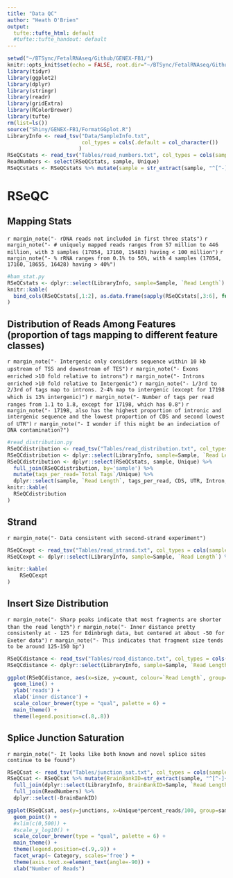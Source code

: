 ```yaml
---
title: "Data QC"
author: "Heath O'Brien"
output:
  tufte::tufte_html: default
  #tufte::tufte_handout: default
---
```

<!-- see http://rstudio.github.io/tufte/ for info about tufte -->
<!-- type Rscript -e "library(rmarkdown); render('BamQC.rmd')" to knit to html on the server -->
```r
setwd("~/BTSync/FetalRNAseq/Github/GENEX-FB1/")
knitr::opts_knit$set(echo = FALSE, root.dir="~/BTSync/FetalRNAseq/Github/GENEX-FB1/")
library(tidyr)
library(ggplot2)
library(dplyr)
library(stringr)
library(readr)
library(gridExtra)
library(RColorBrewer)
library(tufte)
rm(list=ls())
source("Shiny/GENEX-FB1/FormatGGplot.R")
LibraryInfo <- read_tsv("Data/SampleInfo.txt", 
                        col_types = cols(.default = col_character())
                       )
RSeQCstats <- read_tsv("Tables/read_numbers.txt", col_types = cols(sample = 'c'))
ReadNumbers <- select(RSeQCstats, sample, Unique)
RSeQCstats <- RSeQCstats %>% mutate(sample = str_extract(sample, "^[^-]+")) %>% group_by(sample) %>% summarise_each("sum")

```

# RSeQC
## Mapping Stats
`r margin_note("- rDNA reads not included in first three stats")`
`r margin_note("- # uniquely mapped reads ranges from 57 million to 446 million, with 3 samples (17054, 17160, 15483) having < 100 million")`
`r margin_note("- % rRNA ranges from 0.1% to 56%, with 4 samples (17054, 17160, 18655, 16428) having > 40%")`

``` r
#bam_stat.py
RSeQCstats <- dplyr::select(LibraryInfo, sample=Sample, `Read Length`) %>% full_join(RSeQCstats, by='sample')
knitr::kable(
  bind_cols(RSeQCstats[,1:2], as.data.frame(sapply(RSeQCstats[,3:6], function(x) formatC(as.numeric(x), format='d', big.mark=','))))
)
```


## Distribution of Reads Among Features (proportion of tags mapping to different feature classes)
`r margin_note("- Intergenic only considers sequence within 10 kb upstream of TSS and downstream of TES")`
`r margin_note("- Exons enriched >10 fold relative to introns")`
`r margin_note("- Introns enriched >10 fold relative to Intergenic")`
`r margin_note("- 1/3rd to 2/3rd of tags map to introns. 2-4% map to intergenic (except for 17198 which is 13% intergenic)")`
`r margin_note("- Number of tags per read ranges from 1.1 to 1.8, except for 17198, which has 0.8")`
`r margin_note("- 17198, also has the highest proportion of intronic and intergenic sequence and the lowest proportion of CDS and second lowest of UTR")`
`r margin_note("- I wonder if this might be an indeciation of DNA contamination?")`


``` r
#read_distribution.py
RSeQCdistribution <- read_tsv("Tables/read_distribution.txt", col_types = cols(sample = 'c'))
RSeQCdistribution <- dplyr::select(LibraryInfo, sample=Sample, `Read Length`) %>% full_join(RSeQCdistribution, by='sample')
RSeQCdistribution <- dplyr::select(RSeQCstats, sample, Unique) %>% 
  full_join(RSeQCdistribution, by='sample') %>%
  mutate(tags_per_read=`Total Tags`/Unique) %>%
  dplyr::select(sample, `Read Length`, tags_per_read, CDS, UTR, Intron, Intergenic)
knitr::kable(
  RSeQCdistribution
)


```

## Strand

`r margin_note("- Data consistent with second-strand experiment")`

```r
RSeQCexpt <- read_tsv("Tables/read_strand.txt", col_types = cols(sample = 'c'))
RSeQCexpt <- dplyr::select(LibraryInfo, sample=Sample, `Read Length`) %>% full_join(RSeQCexpt, by='sample')

knitr::kable(
    RSeQCexpt
)

```

## Insert Size Distribution

`r margin_note("- Sharp peaks indicate that most fragments are shorter than the read length")`
`r margin_note("- Inner distance pretty consistenly at - 125 for Edinbrugh data, but centered at about -50 for Exeter data")`
`r margin_note("- This indicates that fragment size tends to be around 125-150 bp")`



```r
RSeQCdistance <- read_tsv("Tables/read_distance.txt", col_types = cols(sample = 'c'))
RSeQCdistance <- dplyr::select(LibraryInfo, sample=Sample, `Read Length`) %>% full_join(RSeQCdistance, by='sample')

ggplot(RSeQCdistance, aes(x=size, y=count, colour=`Read Length`, group=sample)) +
  geom_line() +
  ylab('reads') +
  xlab('inner distance') +
  scale_colour_brewer(type = "qual", palette = 6) +
  main_theme() +
  theme(legend.position=c(.8,.8))

```

## Splice Junction Saturation

`r margin_note("- It looks like both known and novel splice sites continue to be found")`

```r
RSeQCsat <- read_tsv("Tables/junction_sat.txt", col_types = cols(sample = 'c'))
RSeQCsat <- RSeQCsat %>% mutate(BrainBankID=str_extract(sample, "^[^-]+")) %>%
  full_join(dplyr::select(LibraryInfo, BrainBankID=Sample, `Read Length`), by='BrainBankID') %>% 
  full_join(ReadNumbers) %>%
  dplyr::select(-BrainBankID)

ggplot(RSeQCsat, aes(y=junctions, x=Unique*percent_reads/100, group=sample, colour=`Read Length`)) +
  geom_point() +
  #xlim(c(0,500)) +
  #scale_y_log10() +
  scale_colour_brewer(type = "qual", palette = 6) +
  main_theme() +
  theme(legend.position=c(.9,.9)) +
  facet_wrap(~ Category, scales='free') +
  theme(axis.text.x=element_text(angle=-90)) +
  xlab("Number of Reads")
```
  